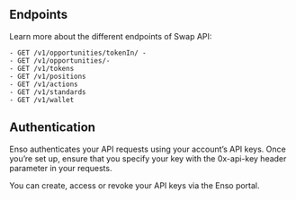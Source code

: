 ## Endpoints

Learn more about the different endpoints of Swap API:

    - GET /v1/opportunities/tokenIn/ -
    - GET /v1/opportunities/-
    - GET /v1/tokens
    - GET /v1/positions
    - GET /v1/actions
    - GET /v1/standards
    - GET /v1/wallet

## Authentication

Enso authenticates your API requests using your account’s API keys. Once you’re set up, ensure that you specify your key with the 0x-api-key header parameter in your requests.

You can create, access or revoke your API keys via the Enso portal.
